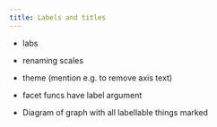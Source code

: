```yaml
---
title: Labels and titles
---
```


* labs
* renaming scales
* theme (mention e.g. to remove axis text)
* facet funcs have label argument


* Diagram of graph with all labellable things marked